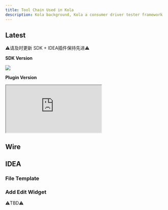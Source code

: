 ```yaml
---
title: Tool Chain Used in Kola
description: Kola background, Kola a consumer driver tester framework
---
```


## Latest

⚠️请及时更新 SDK + IDEA插件保持先进⚠️

**SDK Version**

<a target="_blank" href="https://search.maven.org/artifact/com.apihug/it-bom"><img
  src="https://img.shields.io/maven-central/v/com.apihug/it-bom.svg?label=Maven%20Central"/></a>

**Plugin Version**

<div>
  <iframe
    src="https://plugins.jetbrains.com/embeddable/install/23534"
    border="0"
    height={'48px'}
    allow="accelerometer; autoplay; clipboard-write; encrypted-media; gyroscope; picture-in-picture"
    allowFullScreen
  ></iframe>
</div>

## Wire

## IDEA

### File Template

### Add Edit Widget

⚠️TBD⚠️
